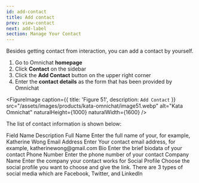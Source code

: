 ```yaml
---
id: add-contact
title: Add contact
prev: view-contact
next: add-label
section: Manage Your Contact
---
```


Besides getting contact from interaction, you can add a contact by yourself.

1. Go to Omnichat **homepage**
2. Click **Contact** on the sidebar
3. Click the **Add Contact** button on the upper right corner
4. Enter the **contact details** as the form that has been provided by Omnichat

<FigureImage
  caption={{ title: 'Figure 51', description: `Add Contact` }}
  src="/assets/images/products/kata-omnichat/image51.webp"
  alt="Kata Omnichat"
  naturalHeight={1000}
  naturalWidth={1600}
/>

The list of contact information is shown below:

<Table>
  <TableHead>
    <TableHeadRow>
      <TableHeadCell>Field Name</TableHeadCell>
      <TableHeadCell>Description</TableHeadCell>
    </TableHeadRow>
  </TableHead>
  <TableBody>
    <TableBodyRow>
      <TableBodyCell>Full Name</TableBodyCell>
      <TableBodyCell>Enter the full name of your, for example, Katherine Wong </TableBodyCell>
    </TableBodyRow>
    <TableBodyRow>
      <TableBodyCell>Email Address</TableBodyCell>
      <TableBodyCell>Enter Your contact email address, for example, katherinewong@gmail.com</TableBodyCell>
    </TableBodyRow>
    <TableBodyRow>
      <TableBodyCell>Bio</TableBodyCell>
      <TableBodyCell>Enter the brief biodata of your contact</TableBodyCell>
    </TableBodyRow>
    <TableBodyRow>
      <TableBodyCell>Phone Number</TableBodyCell>
      <TableBodyCell>Enter the phone number of your contact</TableBodyCell>
    </TableBodyRow>
    <TableBodyRow>
      <TableBodyCell>Company Name</TableBodyCell>
      <TableBodyCell>Enter the company your contact works for</TableBodyCell>
    </TableBodyRow>
    <TableBodyRow>
      <TableBodyCell>Social Profile</TableBodyCell>
      <TableBodyCell>
        Choose the social profile you want to choose and give the link. There are 3 types of social media which are
        Facebook, Twitter, and LinkedIn
      </TableBodyCell>
    </TableBodyRow>
  </TableBody>
</Table>

